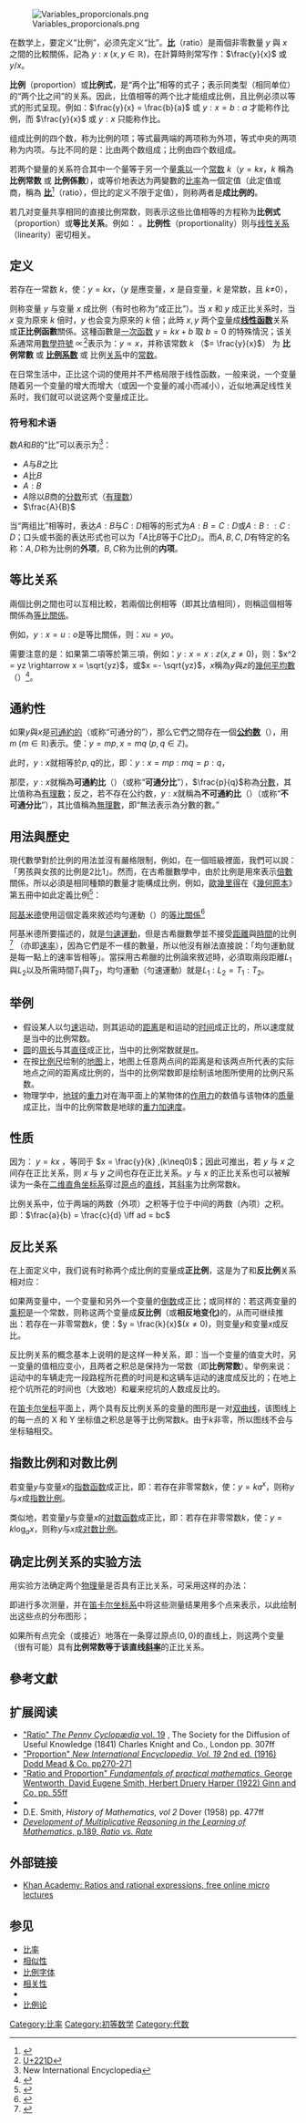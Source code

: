 {{about|术语“比例”的精确定义|“比”的广义|比 (消歧義)}}
{{For|相似术语|比|率|比率}}
{{NoteTA
|1 = zh-cn:匀速运动; zh-tw:等速運動;
|2 = 勻速運動=>zh-tw:等速運動;
}}
[[File:Variables_proporcionals.png|thumb]]

在数学上，要定义“比例”，必须先定义“比”。'''[[比|比]]'''（ratio）是兩個非零數量 <math>y</math> 與 <math>x</math> 之間的比較關係，記為 <math>y:x \; (x, y \in \mathbb{R})</math>，在計算時則常写作：<math>\frac{y}{x}</math> 或 <math>y/x</math>。

'''比例'''（proportion）或'''比例式'''，是“两个[[比|比]]”相等的式子；表示同类型（相同单位）的“两个比之间”的关系。因此，比值相等的两个比才能组成比例，且比例必须以等式的形式呈现。例如：<math>\frac{y}{x} = \frac{b}{a}</math> 或 <math>y:x = b:a</math> 才能称作比例，而 <math>\frac{y}{x}</math> 或 <math>y:x</math> 只能称作比。

组成比例的四个数，称为比例的项；等式最两端的两项称为外项，等式中央的两项称为内项。与比不同的是：比由两个数组成；比例由四个数组成。

若两个變量的关系符合其中一个量等于另一个量[[乘法|乘以]]一个[[常数|常数]] <math>k</math>（<math>y=kx</math>，<math>k</math> 稱為 '''比例常数''' 或 '''比例係數'''），或等价地表达为两變數的[[比率|比率]]為一個定值（此定值或商，稱為 '''[[比|比]]'''<ref>{{Cite web |url=https://terms.naer.edu.tw/detail/1329722/ |title=比 |author=趙怡欽 |date=2002-12 |publisher=國家教育研究院  |language=zh |accessdate=2022-03-29 |archive-date=2021-03-29 |archive-url= https://web.archive.org/web/20220329042316/https://terms.naer.edu.tw/detail/1329722/ |dead-url=no }}</ref>（ratio），但比的定义不限于定值），则称两者是'''成比例的'''。

若几对变量共享相同的直接比例常数，则表示这些比值相等的方程称为'''比例式'''（proportion）或'''等比关系'''。例如：{{math|1={{sfrac|''b''|''a''}} = {{sfrac|''y''|''x''}} = ⋯ = ''k''}} 。'''比例性'''（proportionality）则与[[线性关系|线性关系]]（linearity）密切相关。

== 定义 ==
若存在一常数 <math>k</math>，使：<math>y = kx</math>，（<math>y</math> 是應变量，<math>x</math> 是自变量，<math>k</math> 是常数，且 <math>k</math><math>\neq</math><math>0</math>），

则称变量 <math>y</math> 与变量 <math>x</math> 成比例（有时也称为“成正比”）。当 <math>x</math> 和 <math>y</math> 成正比关系时，当<math>x</math> 变为原來 <math>k</math> 倍时，<math>y</math> 也会变为原來的 <math>k</math> 倍；此時 <math>x, y</math> 两个[[变量|变量]]成'''[[线性函数|线性函数]]'''关系或'''正比例函數'''關係。这種函數是[[一次函数|一次函数]] <math>y=kx+b</math> 取 <math>b = 0</math> 的特殊情況；该关系通常用[[數學符號|數學符號]] <math>\propto</math><ref>[http://www.fileformat.info/info/unicode/char/221D/index.htm U+221D]{{Wayback|url= http://www.fileformat.info/info/unicode/char/221D/index.htm|date=20210304014154}}</ref>表示为：<math>y \propto x</math>，并称该常数
<math>k</math> （<math>= \frac{y}{x}</math>） 为 '''比例常數''' 或 '''[https://baike.baidu.com/item/%E6%AF%94%E4%BE%8B%E7%B3%BB%E6%95%B0/8555193?fr=aladdin 比例系数]''' 或 比例[[二元关系|关系]]中的[[常数|常数]]。

在日常生活中，正比这个词的使用并不严格局限于线性函数，一般来说，一个变量随着另一个变量的增大而增大（或因一个变量的减小而减小），近似地满足线性关系时，我们就可以说这两个变量成正比。

=== 符号和术语 ===
数<math>A</math>和<math>B</math>的“比”可以表示为<ref>New International Encyclopedia</ref>：
* <math>A</math>与<math>B</math>之比
* <math>A</math>比<math>B</math>
* <math>A : B</math>
* <math>A</math>除以<math>B</math>商的[[分数|分数]]形式（[[有理数|有理数]]）
* <math>\frac{A}{B}</math>

当“两组比”相等时，表达<math>A : B</math>与<math>C : D</math>相等的形式为<math>A : B = C : D</math>或<math>A : B :: C : D</math>；口头或书面的表达形式也可以为「<math>A</math>比<math>B</math>等于<math>C</math>比<math>D</math>」。而<math>A, B, C, D</math>有特定的名称：<math>A, D</math>称为比例的'''外项'''，<math>B, C</math>称为比例的'''内项'''。

== 等比关系 ==
兩個比例之間也可以互相比較，若兩個比例相等（即其比值相同），则稱這個相等關係為[[比例論|等比關係]]。

例如，<math>y:x=u:o</math>是等比關係，则：<math>xu=yo</math>。

需要注意的是：如果第二項等於第三項，例如：<math>y:x=x:z</math><math>(x,z\neq0)</math>，则：<math>x^2 = yz \rightarrow x = \sqrt{yz}</math>，或<math>x =- \sqrt{yz}</math>，<math>x</math>稱為<math>y</math>與<math>z</math>的[[幾何平均數|幾何平均數]]（{{lang|en|geometric mean}}）<ref>{{Cite book | author = Leo Corry |title= A Brief History of Numbers | date = 2018-08-27 | ISBN = 9780191007071 |url=https://books.google.com.tw/books?id=BQI7CgAAQBAJ&pg=PT38#v=onepage&q&f=false |access-date=2016-05-09  | language = en |archive-date=2021-02-07 |archive-url=https://web.archive.org/web/20210207083728/https://books.google.com.tw/books?id=BQI7CgAAQBAJ&pg=PT38#v=onepage&q&f=false |dead-url=no }}</ref>。<!-- 这是一个简单的几何平均数结果，因为项数很少，这里的几何平均数结果是x本身，当x为负数时，此关系依然成立。为了保证演算的严谨性，我们只能把这两种情况分别列出，而不是直接使用几何平均数的公式，但它的表示更加简洁。 -->

== 通約性 ==
如果<math>y</math>與<math>x</math>是[[通約性|可通約的]]（或称“可通分的”），那么它們之間存在一個'''[[公因數|公约数]]'''（{{lang|en|common measure}}），用<math>m \; (m \in \mathbb{R})</math>表示。使：<math>y = mp, x = mq \; (p, q \in \mathbb{Z})</math>。

此时，<math>y:x</math>就相等於<math>p,q</math>的比，即：<math>y:x = mp:mq = p:q</math>，

那麼，<math>y:x</math>就稱為'''可通約比'''（{{lang|en|commensurable ratio}}）（或称“'''可通分比'''”），<math>\frac{p}{q}</math>称為[[分數|分數]]，其比值称為[[有理數|有理數]]；反之，若不存在公约数，<math>y:x</math>就稱為'''不可通約比'''（{{lang|en|incommensurable ratio}}）（或称“'''不可通分比'''”），其比值稱為[[無理數|無理數]]，即“無法表示為分數的數。”

== 用法與歷史 ==
現代數學對於比例的用法並沒有嚴格限制，例如，在一個班級裡面，我們可以說：「男孩與女孩的比例是2比1」。然而，在古希臘數學中，由於比例是用來表示[[倍數|倍數]]關係，所以必須是相同種類的數量才能構成比例，例如，[[歐幾里得|歐幾里得]]在《[[幾何原本|幾何原本]]》第五冊中如此定義比例<ref> {{Cite book | author = [[歐幾里得|歐幾里得]] | editor =  | title = 幾何原本 | location = [[希臘|希臘]] | publisher =  | date = C.E.300 | pages =  | ISBN = | accessdate = 2022-03-29 | url = http://www.perseus.tufts.edu/hopper/text?doc=Perseus%3Atext%3A1999.01.0085%3Abook%3D5%3Atype%3DDef%3Anumber%3D3 | language = 古希臘語 |archive-date= 2021-03-04 | archive-url= https://web.archive.org/web/20210304014204/http://www.perseus.tufts.edu/hopper/text?doc=Perseus%3Atext%3A1999.01.0085%3Abook%3D5%3Atype%3DDef%3Anumber%3D3}} </ref>：
{{quote|
{{lang|el|λόγος ἐστὶ δύο μεγεθῶν ὁμογενῶν ἡ κατὰ πηλικότητά ποια σχέσις.}}

{{lang|en|A ratio is a sort of relation in respect of size between two magnitudes of the same kind.}}

比例是兩個同類數量之間的大小關係。
}}

[[阿基米德|阿基米德]]使用這個定義來敘述均勻運動（{{lang|en|uniform motion}}）的[[比例論|等比關係]]<ref> {{Cite book | author = Eduard Jan Dijksterhuis | editor =  | title = Archimedes
 | location = [[普林斯頓_(紐澤西州)|普林斯頓市]] | publisher = [[普林斯頓大學|普林斯頓大學]] | date = 2014-07-14 | pages =  | ISBN =  9781400858613 | accessdate = 2022-03-29 | url = https://books.google.com.tw/books?id=Vvj_AwAAQBAJ&pg=PA140#v=onepage&q&f=false | language = en | quote = |archive-date= 2021-05-10 | archive-url= https://web.archive.org/web/20211005105616/https://books.google.com.tw/books?id=Vvj_AwAAQBAJ&pg=PA140#v=onepage&q&f=false}} </ref>
{{quote|在一個均勻運動中，兩段距離的比例相等於它們所需時間的比例。}}

阿基米德所要描述的，就是[[勻速運動|勻速運動]]，但是古希臘數學並不接受[[距離|距離]]與[[時間|時間]]的比例<ref> {{Cite book | author = D Joyce | editor =  | title =  Origin of the Fundamental Theorem of Calculus | location = [[伍斯特_(麻薩諸塞州)|伍斯特]] | publisher = [[克拉克大學|克拉克大學]] | date = 2013 | pages =  | ISBN =  | accessdate = 2022-03-29 | url = http://www2.clarku.edu/~djoyce/ma121/ftc.pdf | language = en | quote = |archive-date= 2022-03-08 | archive-url=https://web.archive.org/web/20220308080736/http://www2.clarku.edu/~djoyce/ma121/ftc.pdf }} </ref> （亦即[[速率|速率]]），因為它們是不一樣的數量，所以他沒有辦法直接說：「均勻運動就是每一點上的速率皆相等」。當採用古希臘的比例論來敘述時，必須取兩段距離<math>L_1</math>與<math>L_2</math>以及所需時間<math>T_1</math>與<math>T_2</math>，均勻運動（勻速運動）就是<math>L_1 : L_2 = T_1 : T_2</math>。

== 举例 ==
* 假设某人以匀[[速度|速]]运动，则其运动的[[距离|距离]]是和运动的[[时间|时间]]成正比的，所以速度就是当中的比例常数。
* [[圆|圆]]的[[圆周|周长]]与其[[直径|直径]]成正比，当中的比例常数就是[[圆周率|π]]。
* 在按[[比例尺|比例尺]]绘制的[[地图|地图]]上，地图上任意两点间的距离是和该两点所代表的实际地点之间的距离成比例的，当中的比例常数即是绘制该地图所使用的比例尺系数。
* 物理学中，[[地球|地球]]的[[重力|重力]]对在海平面上的某物体的[[力|作用力]]的数值与该物体的[[质量|质量]]成正比，当中的比例常数是地球的[[重力加速度|重力加速度]]。

== 性质 ==
因为： <math>y = kx</math> ，等同于 <math>x = \frac{y}{k} ,(k\neq0)</math>；因此可推出，若 <math>y</math> 与 <math>x</math> 之间存在正比关系，则 <math>x</math> 与 <math>y</math> 之间也存在正比关系。<math>y</math> 与 <math>x</math> 的正比关系也可以被解读为一条在[[笛卡尔坐标系#二維坐標系統|二维直角坐标系]]穿过[[原点|原点]]的[[直线|直线]]，其[[斜率|斜率]]为比例常数<math>k</math>。

比例关系中，位于两端的两数（外项）之积等于位于中间的两数（內项）之积。即：<math>\frac{a}{b} = \frac{c}{d} \iff ad = bc</math>

== 反比关系 ==
在上面定义中，我们说有时称两个成比例的变量成'''正比例'''，这是为了和'''反比例'''关系相对应：

如果两变量中，一个变量和另外一个变量的[[倒数|倒数]]成正比；或同样的：若这两变量的[[乘积|乘积]]是一个常数，则称这两个变量成'''反比例'''（或'''相反地变化)'''的，从而可继续推出：若存在一非零常数<math>k</math>，使：<math>y = \frac{k}{x}</math><math>(x\neq0)</math>，则变量<math>y</math>和变量<math>x</math>成反比。

反比例关系的概念基本上说明的是这样一种关系，即：当一个变量的值变大时，另一变量的值相应变小，且两者之积总是保持为一常数（即'''比例常数'''）。举例来说：运动中的车辆走完一段路程所花费的时间是和这辆车运动的速度成反比的；在地上挖个坑所花的时间也（大致地）和雇来挖坑的人数成反比的。

在[[笛卡尔坐标|笛卡尔坐标]]平面上，两个具有反比例关系的变量的图形是一对[[双曲线|双曲线]]，该图线上的每一点的 X 和 Y 坐标值之积总是等于比例常数<math>k</math>。由于<math>k</math>非零，所以图线不会与坐标轴相交。

== 指数比例和对数比例 ==
若变量<math>y</math>与变量<math>x</math>的[[指数函数|指数函数]]成正比，即：若存在非零常数<math>k</math>，使：<math>y = k a^x</math>，则称<math>y</math>与<math>x</math>成[[指数函数|指数比例]]。

类似地，若变量<math>y</math>与变量<math>x</math>的[[对数函数|对数函数]]成正比，即：若存在非零常数<math>k</math>，使：<math>y = k \log_a{x}</math>，则称<math>y</math>与<math>x</math>成[[对数|对数比例]]。

== 确定比例关系的实验方法 ==
用实验方法确定两个[[物理|物理]]量是否具有正比关系，可采用这样的办法：

即进行多次测量，并在[[笛卡尔坐标系|笛卡尔坐标系]]中将这些测量结果用多个点来表示，以此绘制出这些点的分布图形；

如果所有点完全（或接近）地落在一条穿过原点<math>(0, 0)</math>的直线上，则这两个变量（很有可能）具有'''比例常数等于该直线[[斜率|斜率]]'''的正比关系。

== 參考文獻 ==
{{Reflist}}

== 扩展阅读 ==
{{refbegin}}
* [http://books.google.com/books?id=ZqsrAAAAYAAJ&pg=PA307 "Ratio" ''The Penny Cyclopædia'' vol. 19] {{Wayback|url=http://books.google.com/books?id=ZqsrAAAAYAAJ&pg=PA307 |date=20190504234514 }}, The Society for the Diffusion of Useful Knowledge (1841) Charles Knight and Co., London pp. 307ff
* [http://books.google.com/books?id=qgAoAAAAYAAJ&pg=PA270 "Proportion" ''New International Encyclopedia, Vol. 19'' 2nd ed. (1916) Dodd Mead & Co. pp270-271] {{Wayback|url=http://books.google.com/books?id=qgAoAAAAYAAJ&pg=PA270 |date=20190504234514 }}
* [http://books.google.com/books?id=sqMXAAAAYAAJ&pg=PA55 "Ratio and Proportion" ''Fundamentals of practical mathematics'', George Wentworth, David Eugene Smith, Herbert Druery Harper (1922) Ginn and Co. pp. 55ff] {{Wayback|url=http://books.google.com/books?id=sqMXAAAAYAAJ&pg=PA55 |date=20190504234514 }}
* {{cite book
 |title        = The thirteen books of Euclid's Elements, vol 2
 |others       = trans. Sir Thomas Little Heath (1908)
 |publisher    = Cambridge Univ. Press
 |pages        = 112ff
 |url          = http://books.google.com/books?id=lxkPAAAAIAAJ&pg=RA2-PA112
 |access-date  = 2013-05-14
 |archive-date = 2020-08-03
 |archive-url  = https://web.archive.org/web/20200803114442/https://books.google.com/books?id=lxkPAAAAIAAJ&pg=RA2-PA112
 |dead-url     = no
}}
*D.E. Smith, ''History of Mathematics, vol 2'' Dover (1958) pp. 477ff
*[https://books.google.com.tw/books?id=4MwZlzgvaGYC&pg=PA189#v=onepage&q&f=false ''Development of Multiplicative Reasoning in the Learning of Mathematics'', p.189, ''Ratio vs. Rate''] {{Wayback|url=https://books.google.com.tw/books?id=4MwZlzgvaGYC&pg=PA189#v=onepage&q&f=false |date=20210402021121 }}
{{refend}}

== 外部链接 ==
* [https://www.khanacademy.org/math/algebra/rational-expressions Khan Academy: Ratios and rational expressions, free online micro lectures] {{Wayback|url=https://www.khanacademy.org/math/algebra/rational-expressions |date=20140314185923 }}{{en}}

== 参见 ==
* [[比率|比率]]
* [[相似|相似性]]
* [[比例字体|比例字体]]
* [[相關_(概率論)|相关性]]
* {{Link-en|三数法则|Rule of three (mathematics)}}
* [[比例论|比例论]]

{{几何术语}}
[[Category:比率|Category:比率]]
[[Category:初等数学|Category:初等数学]]
[[Category:代数|Category:代数]]